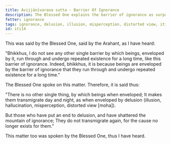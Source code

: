 ```yaml
---
title: Avijjānīvaraṇa sutta - Barrier Of Ignorance
description: The Blessed One explains the barrier of ignorance as surpassing all other barriers, causing beings to transmigrate through repeated existence for a long time.
fetter: ignorance
tags: ignorance, delusion, illusion, misperception, distorted view, iti
id: iti14
---
```


This was said by the Blessed One, said by the Arahant, as I have heard:

"Bhikkhus, I do not see any other single barrier by which beings, enveloped by it, run through and undergo repeated existence for a long time, like this barrier of ignorance. Indeed, bhikkhus, it is because beings are enveloped by the barrier of ignorance that they run through and undergo repeated existence for a long time."

The Blessed One spoke on this matter. Therefore, it is said thus:

"There is no other single thing,
by which beings when enveloped;
It makes them transmigrate day and night,
as when enveloped by delusion (illusion, hallucination, misperception, distorted view [moha]).

But those who have put an end to delusion,
and have shattered the mountain of ignorance;
They do not transmigrate again,
for the cause no longer exists for them."

This matter too was spoken by the Blessed One, thus I have heard.